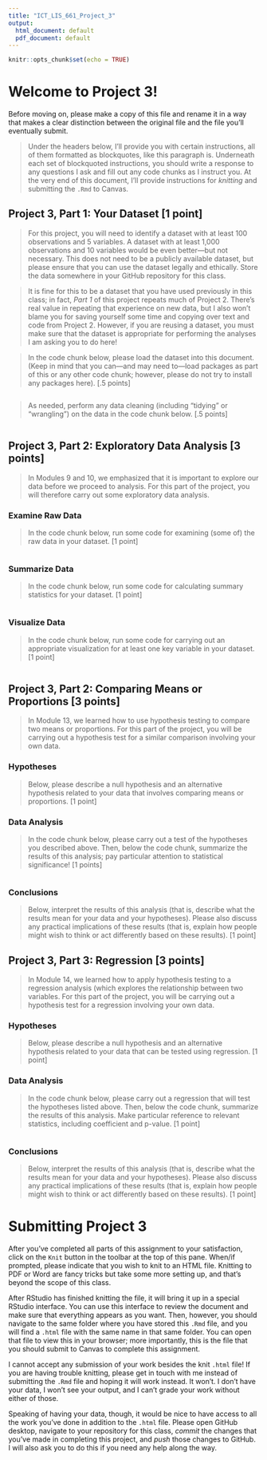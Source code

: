 ```yaml
---
title: "ICT_LIS_661_Project_3"
output:
  html_document: default
  pdf_document: default
---
```


```r
knitr::opts_chunk$set(echo = TRUE)
```

# Welcome to Project 3!

Before moving on, please make a copy of this file and rename it in a way that makes a clear distinction between the original file and the file you'll eventually submit.

> Under the headers below, I'll provide you with certain instructions, all of them formatted as blockquotes, like this paragraph is. Underneath each set of blockquoted instructions, you should write a response to any questions I ask and fill out any code chunks as I instruct you. At the very end of this document, I'll provide instructions for *knitting* and submitting the `.Rmd` to Canvas.

## Project 3, Part 1: Your Dataset [1 point]

> For this project, you will need to identify a dataset with at least 100 observations and 5 variables. A dataset with at least 1,000 observations and 10 variables would be even better—but not necessary. This does not need to be a publicly available dataset, but please ensure that you can use the dataset legally and ethically. Store the data somewhere in your GitHub repository for this class.

> It is fine for this to be a dataset that you have used previously in this class; in fact, *Part 1* of this project repeats much of Project 2. There's real value in repeating that experience on new data, but I also won't blame you for saving yourself some time and copying over text and code from Project 2. However, if you are reusing a dataset, you must make sure that the dataset is appropriate for performing the analyses I am asking you to do here!

> In the code chunk below, please load the dataset into this document. (Keep in mind that you can—and may need to—load packages as part of this or any other code chunk; however, please do not try to install any packages here). [.5 points]

```r

```


> As needed, perform any data cleaning (including "tidying" or "wrangling") on the data in the code chunk below. [.5 points]

```r

```

## Project 3, Part 2: Exploratory Data Analysis [3 points]

> In Modules 9 and 10, we emphasized that it is important to explore our data before we proceed to analysis. For this part of the project, you will therefore carry out some exploratory data analysis.

### Examine Raw Data

> In the code chunk below, run some code for examining (some of) the raw data in your dataset. [1 point]

```r

```

### Summarize Data

> In the code chunk below, run some code for calculating summary statistics for your dataset. [1 point]

```r

```

### Visualize Data

> In the code chunk below, run some code for carrying out an appropriate visualization for at least one key variable in your dataset. [1 point]

```r

```

## Project 3, Part 2: Comparing Means or Proportions [3 points]

> In Module 13, we learned how to use hypothesis testing to compare two means or proportions. For this part of the project, you will be carrying out a hypothesis test for a similar comparison involving your own data.

### Hypotheses

> Below, please describe a null hypothesis and an alternative hypothesis related to your data that involves comparing means or proportions. [1 point]



### Data Analysis

> In the code chunk below, please carry out a test of the hypotheses you described above. Then, below the code chunk, summarize the results of this analysis; pay particular attention to statistical significance! [1 points]

```r

```


### Conclusions

> Below, interpret the results of this analysis (that is, describe what the results mean for your data and your hypotheses). Please also discuss any practical implications of these results (that is, explain how people might wish to think or act differently based on these results). [1 point]



## Project 3, Part 3: Regression [3 points]

> In Module 14, we learned how to apply hypothesis testing to a regression analysis (which explores the relationship between two variables. For this part of the project, you will be carrying out a hypothesis test for a regression involving your own data.

### Hypotheses

> Below, please describe a null hypothesis and an alternative hypothesis related to your data that can be tested using regression. [1 point]



### Data Analysis

> In the code chunk below, please carry out a regression that will test the hypotheses listed above. Then, below the code chunk, summarize the results of this analysis. Make particular reference to relevant statistics, including coefficient and p-value. [1 point]

```r

```

### Conclusions

> Below, interpret the results of this analysis (that is, describe what the results mean for your data and your hypotheses). Please also discuss any practical implications of these results (that is, explain how people might wish to think or act differently based on these results). [1 point]



# Submitting Project 3

After you've completed all parts of this assignment to your satisfaction, click on the `Knit` button in the toolbar at the top of this pane. When/if prompted, please indicate that you wish to knit to an HTML file. Knitting to PDF or Word are fancy tricks but take some more setting up, and that's beyond the scope of this class. 

After RStudio has finished knitting the file, it will bring it up in a special RStudio interface. You can use this interface to review the document and make sure that everything appears as you want. Then, however, you should navigate to the same folder where you have stored this `.Rmd` file, and you will find a `.html` file with the same name in that same folder. You can open that file to view this in your browser; more importantly, this is the file that you should submit to Canvas to complete this assignment.

I cannot accept any submission of your work besides the knit `.html` file! If you are having trouble knitting, please get in touch with me instead of submitting the `.Rmd` file and hoping it will work instead. It won't. I don't have your data, I won't see your output, and I can't grade your work without either of those.

Speaking of having your data, though, it would be nice to have access to all the work you've done in addition to the `.html` file. Please open GitHub desktop, navigate to your repository for this class, *commit* the changes that you've made in completing this project, and *push* those changes to GitHub. I will also ask you to do this if you need any help along the way.